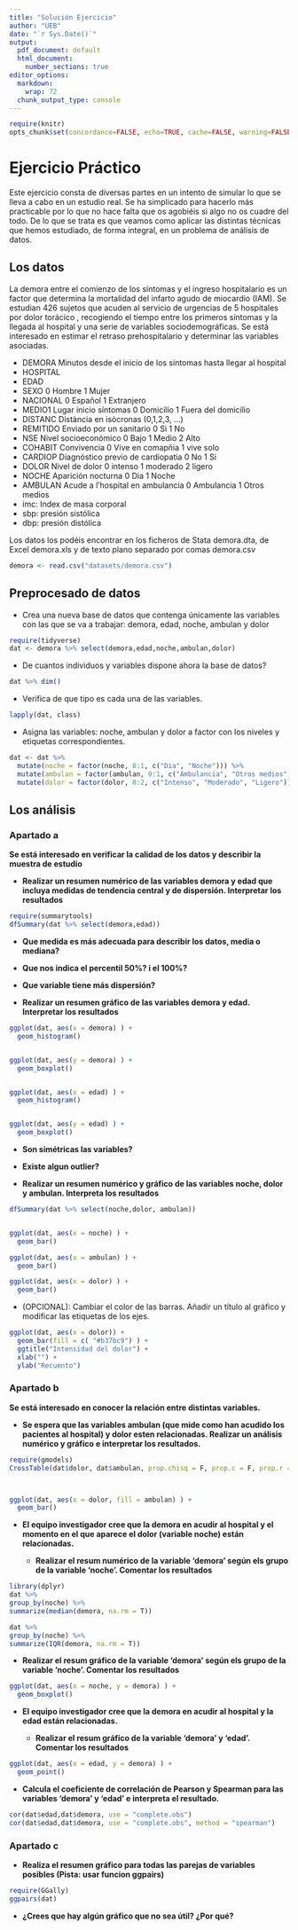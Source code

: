 ---
title: "Solución Ejercicio"
author: "UEB"
date: "`r Sys.Date()`"
output:
  pdf_document: default
  html_document: 
    number_sections: true
editor_options:
  markdown:
    wrap: 72
  chunk_output_type: console
---

```{r setup, include=FALSE}
require(knitr)
opts_chunk$set(concordance=FALSE, echo=TRUE, cache=FALSE, warning=FALSE, error=FALSE, message=TRUE, fig.height=4, size = "footnotesize")
```



# Ejercicio Práctico

Este ejercicio consta de diversas partes en un intento de simular lo que se lleva a cabo en un estudio real. Se ha simplicado para hacerlo más practicable por lo que no hace falta que os agobiéis si algo no os cuadre del todo. De lo que se trata es que veamos como aplicar las distintas técnicas que hemos estudiado, de forma integral, en un problema de análisis de datos.

## Los datos

La demora entre el comienzo de los síntomas y el ingreso hospitalario es un factor que determina la mortalidad del infarto agudo de miocardio (IAM). Se estudian 426 sujetos que acuden al servicio de urgencias de 5 hospitales por dolor torácico , recogiendo el tiempo entre los primeros síntomas y la llegada al hospital y una serie de variables sociodemográficas. Se está interesado en estimar el retraso prehospitalario y determinar las variables asociadas.


* DEMORA	Minutos desde el inicio de los síntomas hasta llegar al hospital	
* HOSPITAL	
* EDAD	
* SEXO	0	Hombre	1	Mujer	
* NACIONAL	0	Español	1	Extranjero	
* MEDIO1	Lugar	inicio	síntomas	0	Domicilio	1	Fuera	del	domicilio	
* DISTANC	Distància	en	isòcronas	(0,1,2,3,	…)	
* REMITIDO	Enviado por	un	sanitario	0	Si	1	No	
* NSE	Nivel	socioeconómico	0	Bajo	1	Medio	2	Alto	
* COHABIT	Convivencia	0	Vive	en	comapñia	1	vive	solo	
* CARDIOP	Diagnóstico	previo	de	cardiopatia	0	No	1	Si	
* DOLOR	Nivel	de	dolor	0	intenso	1	moderado	2	ligero	
* NOCHE	Aparición	nocturna	0	Dia	1	Noche	
* AMBULAN	Acude	a	l’hospital	en	ambulancia	0	Ambulancia	1	Otros medios
* imc: Index de masa corporal
* sbp: presión sistólica
* dbp: presión distólica


Los datos los podéis encontrar en los ficheros de Stata demora.dta, de Excel demora.xls y de texto plano separado por comas demora.csv

```{r , echo=FALSE}
demora <- read.csv("datasets/demora.csv")
```

## Preprocesado de datos

- Crea una nueva base de datos que contenga únicamente las variables con las que se va a trabajar: demora, edad, noche, ambulan y dolor

```{r}
require(tidyverse)
dat <- demora %>% select(demora,edad,noche,ambulan,dolor)
```


- De cuantos individuos y variables dispone ahora la base de datos? 

```{r}
dat %>% dim()
```


- Verifica de que tipo es cada una de las variables. 

```{r}
lapply(dat, class)
```


- Asigna las variables: noche, ambulan y dolor a factor con los niveles y etiquetas correspondientes.

```{r}
dat <- dat %>% 
  mutate(noche = factor(noche, 0:1, c("Dia", "Noche"))) %>% 
  mutate(ambulan = factor(ambulan, 0:1, c("Ambulancia", "Otros medios"))) %>% 
  mutate(dolor = factor(dolor, 0:2, c("Intenso", "Moderado", "Ligero")))
```



## Los análisis

### Apartado a

**Se está interesado en  verificar la calidad de los datos y describir la muestra de estudio**
 
- **Realizar un resumen numérico de las variables demora y edad que incluya medidas de tendencia central y de dispersión. Interpretar los resultados**

```{r}
require(summarytools)
dfSummary(dat %>% select(demora,edad))
```

  - **Que medida es más adecuada para describir los datos, media o mediana?** 
  
  - **Que nos indica el percentil 50%? i el 100%?**
  
  - **Que variable tiene más dispersión?**
  
- **Realizar un resumen gráfico de las variables demora y edad. Interpretar los resultados** 

```{r}
ggplot(dat, aes(x = demora) ) + 
  geom_histogram()


ggplot(dat, aes(y = demora) ) + 
  geom_boxplot()


ggplot(dat, aes(x = edad) ) + 
  geom_histogram()


ggplot(dat, aes(y = edad) ) + 
  geom_boxplot()


```

  
  - **Son simétricas las variables?**
  
  - **Existe algun outlier?**



- **Realizar un resumen numérico y gráfico de las variables noche, dolor y ambulan.  Interpreta los resultados**

```{r}
dfSummary(dat %>% select(noche,dolor, ambulan))


ggplot(dat, aes(x = noche) ) + 
  geom_bar()

ggplot(dat, aes(x = ambulan) ) + 
  geom_bar()

ggplot(dat, aes(x = dolor) ) + 
  geom_bar()

```

  - (OPCIONAL): Cambiar el color de las barras. Añadir un título al gráfico y modificar las etiquetas de los ejes. 

```{r}
ggplot(dat, aes(x = dolor)) + 
  geom_bar(fill = c( "#b37bc9") ) +
  ggtitle("Intensidad del dolor") +
  xlab("") + 
  ylab("Recuento")
```



### Apartado b

**Se está interesado en conocer la relación entre distintas variables.**

- **Se espera que las variables ambulan (que mide como han acudido los pacientes al hospital) y dolor esten relacionadas. Realizar un análisis numérico y gráfico e interpretar los resultados.**


```{r}
require(gmodels)
CrossTable(dat$dolor, dat$ambulan, prop.chisq = F, prop.c = F, prop.r = F)



ggplot(dat, aes(x = dolor, fill = ambulan) ) + 
  geom_bar()
```


- **El equipo investigador cree que la demora en acudir al hospital y el momento en el que aparece el dolor (variable noche) están relacionadas.**

  - **Realizar el resum numérico de la variable ‘demora’ según els grupo de la variable ‘noche’. Comentar los resultados** 
  
```{r}
library(dplyr)
dat %>%
group_by(noche) %>%
summarize(median(demora, na.rm = T))

dat %>%
group_by(noche) %>%
summarize(IQR(demora, na.rm = T))

```

  
  - **Realizar el resum gráfico de la variable ‘demora’ según els grupo de la variable ‘noche’. Comentar los resultados** 
  
```{r}
ggplot(dat, aes(x = noche, y = demora) ) + 
  geom_boxplot()
```
  


- **El equipo investigador cree que la demora en acudir al hospital y la edad están relacionadas.**

  - **Realizar el resum gráfico de la variable ‘demora’  y 'edad'. Comentar los resultados** 
  
```{r}
ggplot(dat, aes(x = edad, y = demora) ) + 
  geom_point()
```
  
  
  - **Calcula el coeficiente de correlación de Pearson y Spearman para las variables 'demora' y ‘edad’ e interpreta el resultado.**
  
```{r}
cor(dat$edad,dat$demora, use = "complete.obs")
cor(dat$edad,dat$demora, use = "complete.obs", method = "spearman")
```
  


### Apartado c

- **Realiza el resumen gráfico para todas las parejas de variables posibles (Pista: usar funcion ggpairs)**

```{r}
require(GGally)
ggpairs(dat)
```


- **¿Crees que hay algún gráfico que no sea útil? ¿Por qué?**



